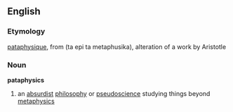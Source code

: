 ==English==
===Etymology===
{{F.}} [[pataphysique]], from {{Gr.}} (ta epi ta metaphusika), alteration of a work by Aristotle
===Noun===
'''pataphysics'''
# an [[absurdist]] [[philosophy]] or [[pseudoscience]] studying things beyond [[metaphysics]]